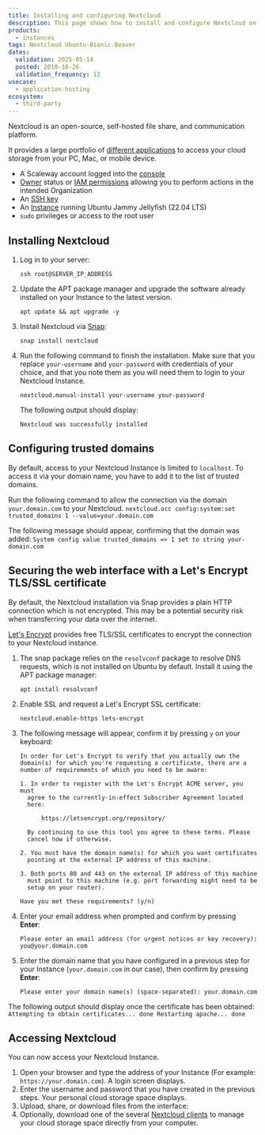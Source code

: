 ```yaml
---
title: Installing and configuring Nextcloud
description: This page shows how to install and configure Nextcloud on Ubuntu Jammy Jellyfish
products:
  - instances
tags: Nextcloud Ubuntu-Bionic-Beaver
dates:
  validation: 2025-05-14
  posted: 2018-10-26
  validation_frequency: 12
usecase:
  - application-hosting
ecosystem:
  - third-party
---
```




Nextcloud is an open-source, self-hosted file share, and communication platform.

It provides a large portfolio of [different applications](https://nextcloud.com/install/#install-clients) to access your cloud storage from your PC, Mac, or mobile device.

<Requirements />

- A Scaleway account logged into the [console](https://console.scaleway.com)
- [Owner](/iam/concepts/#owner) status or [IAM permissions](/iam/concepts/#permission) allowing you to perform actions in the intended Organization
- An [SSH key](/organizations-and-projects/how-to/create-ssh-key/)
- An [Instance](/instances/how-to/create-an-instance/) running Ubuntu Jammy Jellyfish (22.04 LTS)
- `sudo` privileges or access to the root user

## Installing Nextcloud

1. Log in to your server:
    ```
    ssh root@SERVER_IP_ADDRESS
    ```
2. Update the APT package manager and upgrade the software already installed on your Instance to the latest version.
    ```
    apt update && apt upgrade -y
    ```
3. Install Nextcloud via [Snap](https://snapcraft.io/):
    ```
    snap install nextcloud
    ```
4. Run the following command to finish the installation. Make sure that you replace `your-username` and `your-password` with credentials of your choice, and that you note them as you will need them to login to your Nextcloud Instance.
    ```
    nextcloud.manual-install your-username your-password
    ```

    The following output should display:

    `Nextcloud was successfully installed`

## Configuring trusted domains

By default, access to your Nextcloud Instance is limited to `localhost`. To access it via your domain name, you have to add it to the list of trusted domains.

Run the following command to allow the connection via the domain `your.domain.com` to your Nextcloud.
    ```
    nextcloud.occ config:system:set trusted_domains 1 --value=your.domain.com
    ```

The following message should appear, confirming that the domain was added: `System config value trusted_domains => 1 set to string your-domain.com`

## Securing the web interface with a Let's Encrypt TLS/SSL certificate

By default, the Nextcloud installation via Snap provides a plain HTTP connection which is not encrypted. This may be a potential security risk when transferring your data over the internet.

[Let's Encrypt](https://letsencrypt.org) provides free TLS/SSL certificates to encrypt the connection to your Nextcloud instance.

1. The snap package relies on the `resolvconf` package to resolve DNS requests, which is not installed on Ubuntu by default. Install it using the APT package manager:
    ```
    apt install resolvconf
    ```
2. Enable SSL and request a Let's Encrypt SSL certificate:
    ```
    nextcloud.enable-https lets-encrypt
    ```
2. The following message will appear, confirm it by pressing `y` on your keyboard:
    ```
    In order for Let's Encrypt to verify that you actually own the
    domain(s) for which you're requesting a certificate, there are a
    number of requirements of which you need to be aware:

    1. In order to register with the Let's Encrypt ACME server, you must
      agree to the currently-in-effect Subscriber Agreement located
      here:

          https://letsencrypt.org/repository/

      By continuing to use this tool you agree to these terms. Please
      cancel now if otherwise.

    2. You must have the domain name(s) for which you want certificates
      pointing at the external IP address of this machine.

    3. Both ports 80 and 443 on the external IP address of this machine
      must point to this machine (e.g. port forwarding might need to be
      setup on your router).

    Have you met these requirements? (y/n)
    ```
3. Enter your email address when prompted and confirm by pressing **Enter**:
    ```
    Please enter an email address (for urgent notices or key recovery): you@your.domain.com
    ```
4. Enter the domain name that you have configured in a previous step for your Instance (`your.domain.com` in our case), then confirm by pressing **Enter**:
    ```
    Please enter your domain name(s) (space-separated): your.domain.com
    ```
The following output should display once the certificate has been obtained:
    ```
    Attempting to obtain certificates... done
    Restarting apache... done
    ```

## Accessing Nextcloud

You can now access your Nextcloud Instance.

1. Open your browser and type the address of your Instance (For example: `https://your.domain.com`). A login screen displays.
2. Enter the username and password that you have created in the previous steps. Your personal cloud storage space displays.
3. Upload, share, or download files from the interface:
    <Lightbox image={image} alt="" />
4. Optionally, download one of the several [Nextcloud clients](https://nextcloud.com/install/#install-clients) to manage your cloud storage space directly from your computer.